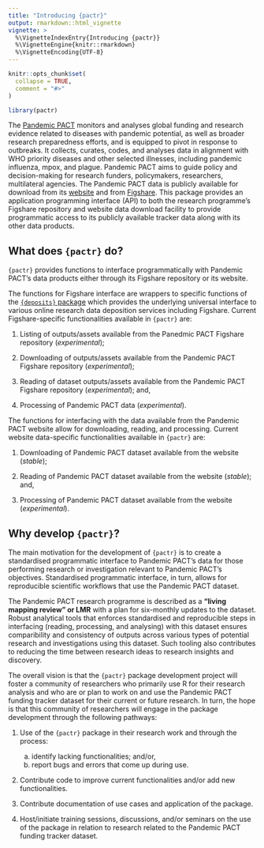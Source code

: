 ```yaml
---
title: "Introducing {pactr}"
output: rmarkdown::html_vignette
vignette: >
  %\VignetteIndexEntry{Introducing {pactr}}
  %\VignetteEngine{knitr::rmarkdown}
  %\VignetteEncoding{UTF-8}
---
```


```r
knitr::opts_chunk$set(
  collapse = TRUE,
  comment = "#>"
)
```

```r
library(pactr)
```

The [Pandemic PACT](https://www.pandemicpact.org/) monitors and analyses global funding and research evidence related to diseases with pandemic potential, as well as broader research preparedness efforts, and is equipped to pivot in response to outbreaks. It collects, curates, codes, and analyses data in alignment with WHO priority diseases and other selected illnesses, including pandemic influenza, mpox, and plague. Pandemic PACT aims to guide policy and decision-making for research funders, policymakers, researchers, multilateral agencies. The Pandemic PACT data is publicly available for download from its [website](https://www.pandemicpact.org/) and from [Figshare](https://portal.sds.ox.ac.uk/pandemicpact). This package provides an application programming interface (API) to both the research programme's Figshare repository and website data download facility to provide programmatic access to its publicly available tracker data along with its other data products.

## What does `{pactr}` do?

`{pactr}` provides functions to interface programmatically with Pandemic PACT's data products either through its Figshare repository or its website. 

The functions for Figshare interface are wrappers to specific functions of the [`{deposits}` package](https://docs.ropensci.org/deposits/index.html) which provides the underlying universal interface to various online research data deposition services including Figshare. Current Figshare-specific functionalities available in `{pactr}` are:

1. Listing of outputs/assets available from the Panedmic PACT Figshare repository (*experimental*);

2. Downloading of outputs/assets available from the Pandemic PACT Figshare repository (*experimental*);

3. Reading of dataset outputs/assets available from the Pandemic PACT Figshare repository (*experimental*); and,

4. Processing of Pandemic PACT data (*experimental*).

The functions for interfacing with the data available from the Pandemic PACT website allow for downloading, reading, and processing. Current website data-specific functionalities available in `{pactr}` are:

1. Downloading of Pandemic PACT dataset available from the website (*stable*);

2. Reading of Pandemic PACT dataset available from the website (*stable*); and,

3. Processing of Pandemic PACT dataset available from the website (*experimental*).

## Why develop `{pactr}`?

The main motivation for the development of `{pactr}` is to create a standardised programmatic interface to Pandemic PACT's data for those performing research or investigation relevant to Pandemic PACT's objectives. Standardised programmatic interface, in turn, allows for reproducible scientific workflows that use the Pandemic PACT dataset.

The Pandemic PACT research programme is described as a **"living mapping review" or LMR** with a plan for six-monthly updates to the dataset. Robust analytical tools that enforces standardised and reproducible steps in interfacing (reading, processing, and analysing) with this dataset ensures comparibility and consistency of outputs across various types of potential research and investigations using this dataset. Such tooling also contributes to reducing the time between research ideas to research insights and discovery.

The overall vision is that the `{pactr}` package development project will foster a community of researchers who primarily use R for their research analysis and who are or plan to work on and use the Pandemic PACT funding tracker dataset for their current or future research. In turn, the hope is that this community of researchers will engage in the package development through the following pathways:

1. Use of the `{pactr}` package in their research work and through the process:

    a. identify lacking functionalities; and/or,
    b. report bugs and errors that come up during use.

2. Contribute code to improve current functionalities and/or add new functionalities.

3. Contribute documentation of use cases and application of the package.

4. Host/initiate training sessions, discussions, and/or seminars on the use of the package in relation to research related to the Pandemic PACT funding tracker dataset.
